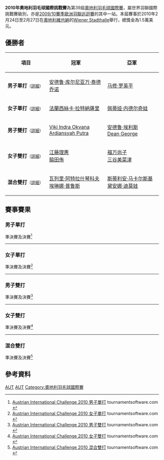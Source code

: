 {{noteTA|G1=Badminton}}
{{infobox badminton event
|name           = 2010年奧地利羽毛球國際挑戰賽
|image          = 
|size           = 
|caption        =
|dates          = 2010年2月24日－2月27日
|number_edition = 第39屆
|level          = 4A
|prize_money    = 1.5萬美元
|location       = {{AUT}}[[維也納|維也納]]
|venue          = [[Wiener_Stadthalle|Wiener Stadthalle]]
|previous       = 2009年奧地利羽毛球國際挑戰賽
|next           = 2011年奧地利羽毛球國際挑戰賽
}}
'''2010年奧地利羽毛球國際挑戰賽'''為第39屆[[奧地利羽毛球國際賽|奧地利羽毛球國際賽]]，屬世界羽聯國際挑戰賽級別，亦是[[2009/10賽季歐洲羽聯巡迴賽|2009/10賽季歐洲羽聯巡迴賽]]的其中一站。本屆賽事於2010年2月24日至2月27日在[[奧地利|奧地利]][[維也納|維也納]]的[[Wiener_Stadthalle|Wiener Stadthalle]]舉行，總獎金為1.5萬美元。

== 優勝者 ==
{| class=wikitable style="font-size:small"
!width="200"|項目
!width="250"|冠軍
!width="250"|亞軍
|-
|'''男子單打'''<small>（[[#男子單打|詳細]]）</small>
|{{flagicon|INA}} [[安德鲁·库尔尼亚万·泰德乔诺|安德鲁·库尔尼亚万·泰德乔诺]]
|{{flagicon|FRA}} [[马修·罗英平|马修·罗英平]]
|-
|'''女子單打'''<small>（[[#女子單打|詳細]]）</small>
|{{flagicon|INA}} [[法蘭西絲卡·拉特納薩里|法蘭西絲卡·拉特納薩里]]
|{{flagicon|BUL}} [[佩蒂娅·内德尔奇娃|佩蒂娅·内德尔奇娃]]
|-
|'''男子雙打'''<small>（[[#男子雙打|詳細]]）</small>
|{{flagicon|INA}} [[Viki_Indra_Okvana|Viki Indra Okvana]]<br/>{{flagicon|INA}} [[Ardiansyah_Putra|Ardiansyah Putra]]
|{{flagicon|ENG}} [[安德鲁·埃利斯|安德鲁·埃利斯]]<br/>{{flagicon|ENG}} [[Dean_George|Dean George]]
|-
|'''女子雙打'''<small>（[[#女子雙打|詳細]]）</small>
|{{flagicon|JPN}} [[江藤理惠|江藤理惠]]<br/>{{flagicon|JPN}} [[脇田侑|脇田侑]]
|{{flagicon|JPN}} [[福万尚子|福万尚子]]<br/>{{flagicon|JPN}} [[三谷美菜津|三谷美菜津]]
|-
|'''混合雙打'''<small>（[[#混合雙打|詳細]]）</small>
|{{flagicon|UKR}} [[瓦列里·阿特拉什琴科夫|瓦列里·阿特拉什琴科夫]]<br/>{{flagicon|UKR}} [[埃琳娜·普鲁斯|埃琳娜·普鲁斯]]
|{{flagicon|BUL}} [[斯蒂利安·马卡尔斯基|斯蒂利安·马卡尔斯基]]<br/>{{flagicon|BUL}} [[黛安娜·迪莫娃|黛安娜·迪莫娃]]
|}

== 賽事賽果 ==
=== 男子單打 ===
;準決賽及決賽<ref name="MS">[http://bwf.tournamentsoftware.com/sport/draw.aspx?id=BFBBC6AF-3C3E-4796-A3A7-12339185AFEA&draw=2 Austrian International Challenge 2010 男子單打] tournamentsoftware.com {{en}}</ref>
{{4TeamBracket-Tennis3-v2
| team-width=200
| RD1-seed1=1
| RD1-team1={{flagicon|FRA}} [[布里斯·利弗德斯|布里斯·利弗德斯]]
| RD1-score1-1='''21
| RD1-score1-2=12
| RD1-score1-3=6
| RD1-seed2=3
| RD1-team2='''{{flagicon|INA}} [[安德鲁·库尔尼亚万·泰德乔诺|安德鲁·库尔尼亚万·泰德乔诺]]
| RD1-score2-1=12
| RD1-score2-2='''21
| RD1-score2-3='''21

| RD1-seed3=5
| RD1-team3='''{{flagicon|FRA}} [[马修·罗英平|马修·罗英平]]
| RD1-score3-1='''21
| RD1-score3-2='''21
| RD1-score3-3=
| RD1-seed4=6
| RD1-team4={{flagicon|EST}} [[劳尔·穆斯特|劳尔·穆斯特]]
| RD1-score4-1=19
| RD1-score4-2=13
| RD1-score4-3=

| RD2-seed1=3
| RD2-team1='''{{flagicon|INA}} [[安德鲁·库尔尼亚万·泰德乔诺|安德鲁·库尔尼亚万·泰德乔诺]]
| RD2-score1-1='''21
| RD2-score1-2='''21
| RD2-score1-3=
| RD2-seed2=5
| RD2-team2={{flagicon|FRA}} [[马修·罗英平|马修·罗英平]]
| RD2-score2-1=12
| RD2-score2-2=11
| RD2-score2-3=
}}
----

=== 女子單打 ===
;準決賽及決賽<ref name="WS">[http://bwf.tournamentsoftware.com/sport/draw.aspx?id=BFBBC6AF-3C3E-4796-A3A7-12339185AFEA&draw=4 Austrian International Challenge 2010 女子單打] tournamentsoftware.com {{en}}</ref>
{{4TeamBracket-Tennis3-v2
| team-width=200
| RD1-seed1=1
| RD1-team1='''{{flagicon|BUL}} [[佩蒂娅·内德尔奇娃|佩蒂娅·内德尔奇娃]]
| RD1-score1-1='''21
| RD1-score1-2='''21
| RD1-score1-3=
| RD1-seed2=Q
| RD1-team2={{flagicon|JPN}} [[Tamaki_Fujii|Tamaki Fujii]]
| RD1-score2-1=11
| RD1-score2-2=16
| RD1-score2-3=

| RD1-seed3=4
| RD1-team3='''{{flagicon|INA}} [[法蘭西絲卡·拉特納薩里|法蘭西絲卡·拉特納薩里]]
| RD1-score3-1='''21
| RD1-score3-2='''21
| RD1-score3-3=
| RD1-seed4=2
| RD1-team4={{flagicon|SCO}} [[苏珊·埃格尔斯达芙|苏珊·埃格尔斯达芙]]
| RD1-score4-1=14
| RD1-score4-2=14
| RD1-score4-3=

| RD2-seed1=1
| RD2-team1={{flagicon|BUL}} [[佩蒂娅·内德尔奇娃|佩蒂娅·内德尔奇娃]]
| RD2-score1-1=15
| RD2-score1-2='''21
| RD2-score1-3=14
| RD2-seed2=4
| RD2-team2='''{{flagicon|INA}} [[法蘭西絲卡·拉特納薩里|法蘭西絲卡·拉特納薩里]]
| RD2-score2-1='''21
| RD2-score2-2=18
| RD2-score2-3='''21
}}
----

=== 男子雙打 ===
;準決賽及決賽<ref name="MD">[http://bwf.tournamentsoftware.com/sport/draw.aspx?id=BFBBC6AF-3C3E-4796-A3A7-12339185AFEA&draw=5 Austrian International Challenge 2010 男子雙打] tournamentsoftware.com {{en}}</ref>
{{4TeamBracket-Tennis3-v2
| team-width=200
| RD1-seed1=5
| RD1-team1='''{{flagicon|ENG}} [[安德鲁·埃利斯|安德鲁·埃利斯]]<br/> {{flagicon|ENG}} [[Dean_George|Dean George]]
| RD1-score1-1='''21
| RD1-score1-2='''21
| RD1-score1-3=
| RD1-seed2=6
| RD1-team2={{flagicon|FRA}} [[洛朗·康斯坦丁|洛朗·康斯坦丁]]<br/> {{flagicon|FRA}} [[塞巴斯蒂安·文森特|塞巴斯蒂安·文森特]]
| RD1-score2-1=18
| RD1-score2-2=16
| RD1-score2-3=

| RD1-seed3=
| RD1-team3='''{{flagicon|INA}} [[Viki_Indra_Okvana|Viki Indra Okvana]]<br/> {{flagicon|INA}} [[Ardiansyah_Putra|Ardiansyah Putra]]
| RD1-score3-1='''21
| RD1-score3-2=15
| RD1-score3-3='''21
| RD1-seed4=2
| RD1-team4={{flagicon|ENG}} [[马库斯·埃利斯|马库斯·埃利斯]]<br/> {{flagicon|ENG}} [[彼得·米尔斯|彼得·米尔斯]]
| RD1-score4-1=17
| RD1-score4-2='''21
| RD1-score4-3=14

| RD2-seed1=5
| RD2-team1={{flagicon|ENG}} [[安德鲁·埃利斯|安德鲁·埃利斯]]<br/> {{flagicon|ENG}} [[Dean_George|Dean George]]
| RD2-score1-1=17
| RD2-score1-2='''23
| RD2-score1-3=26
| RD2-seed2=
| RD2-team2='''{{flagicon|INA}} [[Viki_Indra_Okvana|Viki Indra Okvana]]<br/> {{flagicon|INA}} [[Ardiansyah_Putra|Ardiansyah Putra]]
| RD2-score2-1='''21
| RD2-score2-2=21
| RD2-score2-3='''28
}}
----

=== 女子雙打 ===
;準決賽及決賽<ref name="WD">[http://bwf.tournamentsoftware.com/sport/draw.aspx?id=BFBBC6AF-3C3E-4796-A3A7-12339185AFEA&draw=6 Austrian International Challenge 2010 女子雙打] tournamentsoftware.com {{en}}</ref>
{{4TeamBracket-Tennis3-v2
| team-width=200
| RD1-seed1=
| RD1-team1='''{{flagicon|JPN}} [[福万尚子|福万尚子]]<br/> {{flagicon|JPN}} [[三谷美菜津|三谷美菜津]]
| RD1-score1-1='''24
| RD1-score1-2='''21
| RD1-score1-3=
| RD1-seed2=
| RD1-team2={{flagicon|SCO}} [[吉莉·库珀|吉莉·库珀]]<br/> {{flagicon|SCO}} [[Emma_Mason|Emma Mason]]
| RD1-score2-1=22
| RD1-score2-2=15
| RD1-score2-3=

| RD1-seed3=3
| RD1-team3='''{{flagicon|JPN}} [[江藤理惠|江藤理惠]]<br/> {{flagicon|JPN}} [[脇田侑|脇田侑]]
| RD1-score3-1='''21
| RD1-score3-2='''21
| RD1-score3-3=
| RD1-seed4=2
| RD1-team4={{flagicon|UKR}} [[安娜·科布切娃|安娜·科布切娃]]<br/> {{flagicon|UKR}} [[埃琳娜·普鲁斯|埃琳娜·普鲁斯]]
| RD1-score4-1=15
| RD1-score4-2=3
| RD1-score4-3=

| RD2-seed1=
| RD2-team1={{flagicon|JPN}} [[福万尚子|福万尚子]]<br/> {{flagicon|JPN}} [[三谷美菜津|三谷美菜津]]
| RD2-score1-1=14
| RD2-score1-2=10
| RD2-score1-3=
| RD2-seed2=3
| RD2-team2='''{{flagicon|JPN}} [[江藤理惠|江藤理惠]]<br/> {{flagicon|JPN}} [[脇田侑|脇田侑]]
| RD2-score2-1='''21
| RD2-score2-2='''21
| RD2-score2-3=
}}
----

=== 混合雙打 ===
;準決賽及決賽<ref name="XD">[http://bwf.tournamentsoftware.com/sport/draw.aspx?id=BFBBC6AF-3C3E-4796-A3A7-12339185AFEA&draw=7 Austrian International Challenge 2010 混合雙打] tournamentsoftware.com {{en}}</ref>
{{4TeamBracket-Tennis3-v2
| team-width=200
| RD1-seed1=1
| RD1-team1='''{{flagicon|UKR}} [[瓦列里·阿特拉什琴科夫|瓦列里·阿特拉什琴科夫]]<br/> {{flagicon|UKR}} [[埃琳娜·普鲁斯|埃琳娜·普鲁斯]]
| RD1-score1-1='''21
| RD1-score1-2='''21
| RD1-score1-3=
| RD1-seed2=
| RD1-team2={{flagicon|SUI}} [[安东尼·迪马尔特雷|安东尼·迪马尔特雷]]<br/> {{flagicon|SUI}} [[萨布丽娜·贾奎特|萨布丽娜·贾奎特]]
| RD1-score2-1=13
| RD1-score2-2=19
| RD1-score2-3=

| RD1-seed3=5
| RD1-team3={{flagicon|INA}} [[Viki_Indra_Okvana|Viki Indra Okvana]]<br/> {{flagicon|INA}} [[Gustiani_Sari_Megawati|Gustiani Sari Megawati]] 
| RD1-score3-1=18
| RD1-score3-2=20
| RD1-score3-3=
| RD1-seed4=2
| RD1-team4='''{{flagicon|BUL}} [[斯蒂利安·马卡尔斯基|斯蒂利安·马卡尔斯基]]<br/> {{flagicon|BUL}} [[黛安娜·迪莫娃|黛安娜·迪莫娃]]
| RD1-score4-1='''21
| RD1-score4-2='''22
| RD1-score4-3=

| RD2-seed1=1
| RD2-team1='''{{flagicon|UKR}} [[瓦列里·阿特拉什琴科夫|瓦列里·阿特拉什琴科夫]]<br/> {{flagicon|UKR}} [[埃琳娜·普鲁斯|埃琳娜·普鲁斯]]
| RD2-score1-1=24
| RD2-score1-2='''21
| RD2-score1-3='''21
| RD2-seed2=2
| RD2-team2={{flagicon|BUL}} [[斯蒂利安·马卡尔斯基|斯蒂利安·马卡尔斯基]]<br/> {{flagicon|BUL}} [[黛安娜·迪莫娃|黛安娜·迪莫娃]]
| RD2-score2-1='''26
| RD2-score2-2=17
| RD2-score2-3=17
}}

== 參考資料 ==
{{Reflist}}

[[Category:2010年世界羽聯國際挑戰賽|AUT]]
[[Category:2009/10賽季歐洲羽聯巡迴賽|AUT]]
[[Category:奧地利羽毛球國際賽|Category:奧地利羽毛球國際賽]]